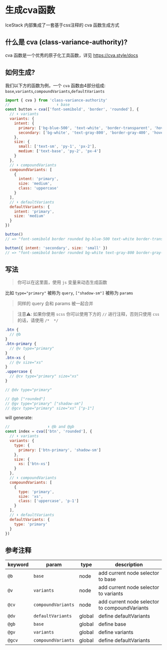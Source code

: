 # 生成cva函数

IceStack 内部集成了一套基于css注释的 cva 函数生成方式

## 什么是 cva (class-variance-authority)?

cva 函数是一个优秀的原子化工具函数，详见 https://cva.style/docs

## 如何生成?

我们以下方的函数为例，一个 `cva` 函数由4部分组成: `base`,`variants`,`compoundVariants`,`defaultVariants`

```js
import { cva } from 'class-variance-authority'
//                     ⬇️ base
const button = cva(['font-semibold', 'border', 'rounded'], {
  // ⬇️ variants
  variants: {
    intent: {
      primary: ['bg-blue-500', 'text-white', 'border-transparent', 'hover:bg-blue-600'],
      secondary: ['bg-white', 'text-gray-800', 'border-gray-400', 'hover:bg-gray-100']
    },
    size: {
      small: ['text-sm', 'py-1', 'px-2'],
      medium: ['text-base', 'py-2', 'px-4']
    }
  },
  // ⬇️ compoundVariants
  compoundVariants: [
    {
      intent: 'primary',
      size: 'medium',
      class: 'uppercase'
    }
  ],
  // ⬇️ defaultVariants
  defaultVariants: {
    intent: 'primary',
    size: 'medium'
  }
})

button()
// => "font-semibold border rounded bg-blue-500 text-white border-transparent hover:bg-blue-600 text-base py-2 px-4 uppercase"

button({ intent: 'secondary', size: 'small' })
// => "font-semibold border rounded bg-white text-gray-800 border-gray-400 hover:bg-gray-100 text-sm py-1 px-2"
```

## 写法

> 你可以在这里面，使用 `js` 变量来动态生成函数

比如 `type="primary"` 被称为 `query`, `["shadow-sm"]` 被称为 `params`

> 同样的 query 会和 params 被一起合并

> 注意⚠️: 如果你使用 `scss` 你可以使用下方的 `//` 进行注释，否则只使用 `css` 的话，请使用 `/*  */`

```scss
.btn {
  // @b
}
.btn-primary {
  // @v type="primary"
}
.btn-xs {
  // @v size="xs"
}
.uppercase {
  // @cv type="primary" size="xs"
}

// @dv type="primary"

// @gb ["rounded"]
// @gv type="primary" ["shadow-sm"]
// @gcv type="primary" size="xs" ["p-1"]
```

will generate:

```js
//                 ⬇️ @b and @gb
const index = cva(['btn', 'rounded'], {
  // ⬇️ variants
  variants: {
    type: {
      primary: ['btn-primary', 'shadow-sm']
    },
    size: {
      xs: ['btn-xs']
    }
  },
  // ⬇️ compoundVariants
  compoundVariants: [
    {
      type: 'primary',
      size: 'xs',
      class: ['uppercase', 'p-1']
    }
  ],
  // ⬇️ defaultVariants
  defaultVariants: {
    type: 'primary'
  }
})
```

## 参考注释

| keyword | param              | type   | description                                   |
| ------- | ------------------ | ------ | --------------------------------------------- |
| `@b`    | `base`             | node   | add current node selector to base             |
| `@v`    | `variants`         | node   | add current node selector to variants         |
| `@cv`   | `compoundVariants` | node   | add current node selector to compoundVariants |
| `@dv`   | `defaultVariants`  | global | define defaultVariants                        |
| `@gb`   | `base`             | global | define base                                   |
| `@gv`   | `variants`         | global | define variants                               |
| `@gcv`  | `compoundVariants` | global | define defaultVariants                        |
